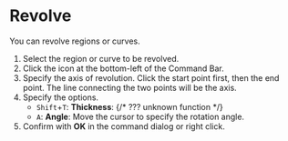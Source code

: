 
# Revolve

You can revolve regions or curves.

<KinouGaiyou shortcut="" command="Revolve" button="" />

1. Select the region or curve to be revolved.
2. Click the icon at the bottom-left of the Command Bar.
3. Specify the axis of revolution. Click the start point first, then the end point. The line connecting the two points will be the axis.
4. Specify the options.
   - `Shift`+`T`: **Thickness**: {/* ??? unknown function */}
   - `A`: **Angle**: Move the cursor to specify the rotation angle.
5. Confirm with **OK** in the command dialog or right click.
